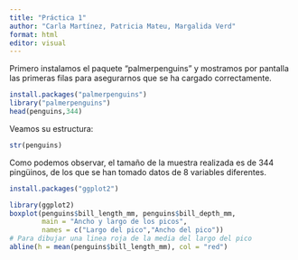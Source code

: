 ```yaml
---
title: "Práctica 1"
author: "Carla Martínez, Patricia Mateu, Margalida Verd"
format: html
editor: visual
---
```


Primero instalamos el paquete "palmerpenguins" y mostramos por pantalla las primeras filas para asegurarnos que se ha cargado correctamente.

```r
install.packages("palmerpenguins")
library("palmerpenguins")
head(penguins,344)
```

Veamos su estructura:

```r
str(penguins)
```

Como podemos observar, el tamaño de la muestra realizada es de 344 pingüinos, de los que se han tomado datos de 8 variables diferentes.

```r
install.packages("ggplot2")
```

```r
library(ggplot2)
boxplot(penguins$bill_length_mm, penguins$bill_depth_mm,
        main = "Ancho y largo de los picos",
        names = c("Largo del pico","Ancho del pico"))
# Para dibujar una linea roja de la media del largo del pico
abline(h = mean(penguins$bill_length_mm), col = "red")
```
